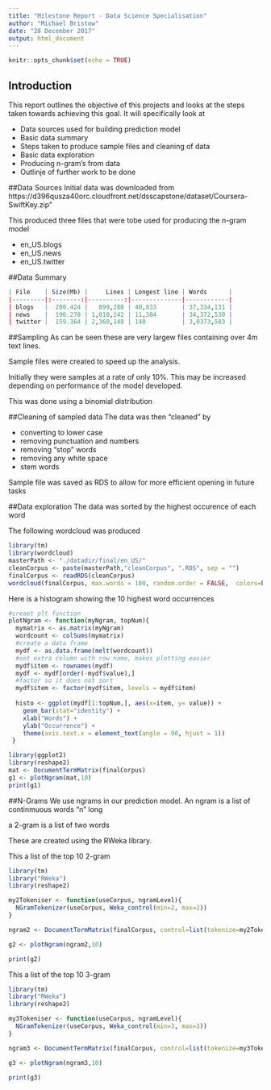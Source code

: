 ```yaml
---
title: "Milestone Report - Data Science Specialisation"
author: "Michael Bristow"
date: "28 December 2017"
output: html_document
---
```


```r
knitr::opts_chunk$set(echo = TRUE)
```

## Introduction
This report outlines the objective of this projects and looks at the steps taken towards achieving this goal.
It will specifically look at

- Data sources used for building prediction model
- Basic data summary
- Steps taken to produce sample files and cleaning of data
- Basic data exploration
- Producing n-gram's from data
- Outlinje of further work to be done

##Data Sources
Initial data was downloaded from
https://d396qusza40orc.cloudfront.net/dsscapstone/dataset/Coursera-SwiftKey.zip"

This produced three files that were tobe used for producing the n-gram model

- en_US.blogs
- en_US.news
- en_US.twitter

##Data Summary
```r
| File    | Size(Mb) |     Lines | Longest line | Words      |
|---------|:--------:|----------:|--------------|------------|
| blogs   |  200.424 |   899,288 | 40,833       | 37,334,131 |
| news    |  196.278 | 1,010,242 | 11,384       | 34,372,530 |
| twitter |  159.364 | 2,360,148 | 140          | 3,0373,583 |
```
##Sampling
As can be seen these are very largew files containing over 4m text lines.

Sample files were created to speed up the analysis.

Initially they were samples at a rate of only 10%. This may be increased depending on performance of the model developed.

This was done using a binomial distribution 

##Cleaning of sampled data
The data was then "cleaned" by

- converting to lower case
- removing punctuation and numbers
- removing "stop" words
- removing any white space
- stem words

Sample file was saved as RDS to allow for more efficient opening in future  tasks

##Data exploration
The data was sorted by the highest occurence of each word

The following wordcloud was produced

```r
library(tm)
library(wordcloud)
masterPath <- "./datadir/final/en_US/"
cleanCorpus <- paste(masterPath,"cleanCorpus", ".RDS", sep = "")
finalCorpus <- readRDS(cleanCorpus)
wordcloud(finalCorpus, max.words = 100, random.order = FALSE,  colors=brewer.pal(8, "Dark2"))
```

Here is a histogram showing the 10 highest word occurrences
```r
#creaet plt function
plotNgram <- function(myNgram, topNum){
  mymatrix <- as.matrix(myNgram)
  wordcount <- colSums(mymatrix)
  #create a data frame
  mydf <- as.data.frame(melt(wordcount))
  #set extra column with row name, makes plotting easier
  mydf$item <- rownames(mydf)
  mydf <- mydf[order(-mydf$value),]
  #factor so it does not sort
  mydf$item <- factor(mydf$item, levels = mydf$item)
  
  histo <- ggplot(mydf[1:topNum,], aes(x=item, y= value)) + 
    geom_bar(stat="identity") +
    xlab("Words") +
    ylab("Occurrence") +
    theme(axis.text.x = element_text(angle = 90, hjust = 1))
 }
```



```r
library(ggplot2)
library(reshape2)
mat <- DocumentTermMatrix(finalCorpus)
g1 <- plotNgram(mat,10)
print(g1)
```

##N-Grams
We use ngrams in our prediction model. An ngram is a list of continmuous words "n" long

a 2-gram is a list of two words

These are created using the RWeka library.

This a list of the top 10 2-gram


```r
library(tm)
library("RWeka")
library(reshape2)

my2Tokeniser <- function(useCorpus, ngramLevel){
  NGramTokenizer(useCorpus, Weka_control(min=2, max=2))
}

ngram2 <- DocumentTermMatrix(finalCorpus, control=list(tokenize=my2Tokeniser))

g2 <- plotNgram(ngram2,10)

print(g2)
```

This a list of the top 10 3-gram


```r
library(tm)
library("RWeka")
library(reshape2)

my3Tokeniser <- function(useCorpus, ngramLevel){
  NGramTokenizer(useCorpus, Weka_control(min=3, max=3))
}

ngram3 <- DocumentTermMatrix(finalCorpus, control=list(tokenize=my3Tokeniser))

g3 <- plotNgram(ngram3,10)

print(g3)
```


